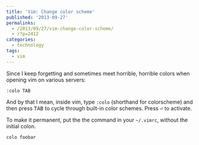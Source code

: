 ```yaml
---
title: 'Vim: Change color scheme'
published: '2013-09-27'
permalinks:
  - /2013/09/27/vim-change-color-scheme/
  - /?p=2412
categories:
  - technology
tags:
  - vim
---
```


Since I keep forgetting and sometimes meet horrible, horrible colors when opening vim on various servers:

```text
:colo TAB
```

And by that I mean, inside vim, type `:colo` (shorthand for colorscheme) and then press <kbd>TAB</kbd> to cycle through built-in color schemes. Press <kbd>⏎</kbd> to activate.

To make it permanent, put the the command in your `~/.vimrc`, without the initial colon.

```text
colo foobar
```
